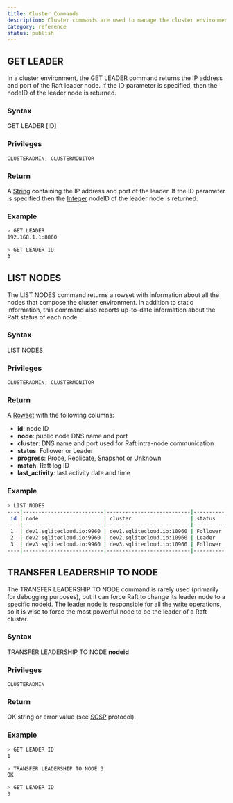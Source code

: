 ```yaml
---
title: Cluster Commands
description: Cluster commands are used to manage the cluster environment, such as listing nodes, getting the leader node, and transferring leadership to a specific node.
category: reference
status: publish
---
```

## GET LEADER
In a cluster environment, the GET LEADER command returns the IP address and port of the Raft leader node. If the ID parameter is specified, then the nodeID of the leader node is returned.

### Syntax

GET LEADER [ID]

### Privileges

```
CLUSTERADMIN, CLUSTERMONITOR
```

### Return

A [String](https://github.com/sqlitecloud/sdk/blob/master/PROTOCOL.md) containing the IP address and port of the leader.
If the ID parameter is specified then the [Integer](https://github.com/sqlitecloud/sdk/blob/master/PROTOCOL.md) nodeID of the leader node is returned.

### Example

```bash
> GET LEADER
192.168.1.1:8860

> GET LEADER ID
3
```

## LIST NODES

The LIST NODES command returns a rowset with information about all the nodes that compose the cluster environment. In addition to static information, this command also reports up-to-date information about the Raft status of each node.

### Syntax

LIST NODES

### Privileges

```
CLUSTERADMIN, CLUSTERMONITOR
```

### Return

A [Rowset](https://github.com/sqlitecloud/sdk/blob/master/PROTOCOL.md) with the following columns:
* **id**: node ID
* **node**: public node DNS name and port
* **cluster**: DNS name and port used for Raft intra-node communication
* **status**: Follower or Leader
* **progress**: Probe, Replicate, Snapshot or Unknown
* **match**: Raft log ID
* **last_activity**: last activity date and time

### Example

```bash
> LIST NODES
----|--------------------------|---------------------------|----------|-----------|-------|---------------------|
 id | node                     | cluster                   | status   | progress  | match | last_activity       |
----|--------------------------|---------------------------|----------|-----------|-------|---------------------|
 1  | dev1.sqlitecloud.io:9960 | dev1.sqlitecloud.io:10960 | Follower | Replicate | 13463 | 2023-02-08 08:17:08 |
 2  | dev2.sqlitecloud.io:9960 | dev2.sqlitecloud.io:10960 | Leader   | Replicate | 13463 | 2023-02-08 08:17:08 |
 3  | dev3.sqlitecloud.io:9960 | dev3.sqlitecloud.io:10960 | Follower | Replicate | 13463 | 2023-02-08 08:17:08 |
----|--------------------------|---------------------------|----------|-----------|-------|---------------------|

```

## TRANSFER LEADERSHIP TO NODE

The TRANSFER LEADERSHIP TO NODE command is rarely used (primarily for debugging purposes), but it can force Raft to change its leader node to a specific nodeid. The leader node is responsible for all the write operations, so it is wise to force the most powerful node to be the leader of a Raft cluster.

### Syntax

TRANSFER LEADERSHIP TO NODE **nodeid**

### Privileges

```
CLUSTERADMIN
```

### Return

OK string or error value (see [SCSP](https://github.com/sqlitecloud/sdk/blob/master/PROTOCOL.md) protocol).

### Example

```bash
> GET LEADER ID
1

> TRANSFER LEADERSHIP TO NODE 3
OK

> GET LEADER ID
3
```
